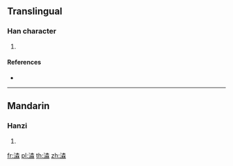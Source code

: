 {{character info/new}}
==Translingual==

===Han character===
{{Han char|rn=85|rad=水|as=12|sn=15|four=|canj=EDDD}}

# {{defn|Han|sort=水12}}

====References====
* {{Han ref|kx=0651.060|dkj=18297|hdz=31737.060|uh=6F79|ud=28537}}

----

==Mandarin==

===Hanzi===
{{cmn-hanzi|pin=[[chán]] ([[chan2]])|wg=ch'an<sup>2</sup>}}

# {{defn|lang=cmn|sort=水12}}

[[fr:潹]]
[[pl:潹]]
[[th:潹]]
[[zh:潹]]